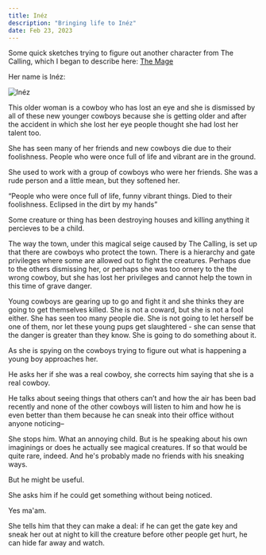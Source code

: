 ```yaml
---
title: Inéz
description: "Bringing life to Inéz"
date: Feb 23, 2023
---
```


Some quick sketches trying to figure out another character from The Calling, which I began to describe here: [The Mage](/posts/mage)

Her name is Inéz:

![Inéz](/images/the-calling/inez.png) 

This older woman is a cowboy who has lost an eye and she is dismissed by all of these new younger cowboys because she is getting older and after the accident in which she lost her eye people thought she had lost her talent too. 

She has seen many of her friends and new cowboys die due to their foolishness. People who were once full of life and vibrant are in the ground.

She used to work with a group of cowboys who were her friends. She was a rude person and a little mean, but they softened her.

“People who were once full of life, funny vibrant things. Died to their foolishness. Eclipsed in the dirt by my hands”

Some creature or thing has been destroying houses and killing anything it percieves to be a child. 

The way the town, under this magical seige caused by The Calling, is set up that there are cowboys who protect the town.  There is a hierarchy and gate privileges where some are allowed out to fight the creatures.  Perhaps due to the others dismissing her, or perhaps she was too ornery to the the wrong cowboy, but she has lost her privileges and cannot help the town in this time of grave danger.  

Young cowboys are gearing up to go and fight it and she thinks they are going to get themselves killed.  She is not a coward, but she is not a fool either.  She has seen too many people die.  She is not going to let herself be one of them, nor let these young pups get slaughtered - she can sense that the danger is greater than they know.  She is going to do something about it.

As she is spying on the cowboys trying to figure out what is happening a young boy approaches her.

He asks her if she was a real cowboy, she corrects him saying that she is a real cowboy.

He talks about seeing things that others can’t and how the air has been bad recently and none of the other cowboys will listen to him and how he is even better than them because he can sneak into their office without anyone noticing– 

She stops him.  What an annoying child.  But is he speaking about his own imaginings or does he actually see magical creatures.  If so that would be quite rare, indeed.  And he's probably made no friends with his sneaking ways.  

But he might be useful.  

She asks him if he could get something without being noticed.

Yes ma'am.

She tells him that they can make a deal: if he can get the gate key and sneak her out at night to kill the creature before other people get hurt, he can hide far away and watch. 




